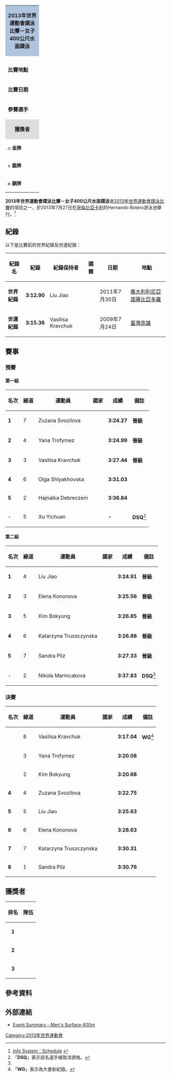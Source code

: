 {| class="toccolours" style="float: right; margin: 0 0 1em 1em; font-size: 90%;" width=220px
| colspan="2"  style="background:#b0c4de; text-align:center; height:30px;"| '''2013年世界運動會蹼泳比賽－女子400公尺水面蹼泳'''
|-
|colspan="2" style="text-align: center;"|
|- style="vertical-align:top;"
|colspan=2|
|- style="vertical-align:top;"
| '''比賽地點'''
| {{flag|COL}}[[卡利|卡利]]
|- style="vertical-align:top;"
| '''比賽日期'''
| 2013年7月27日
|- style="vertical-align:top;"
|width=90|'''參賽選手'''
| 12
|-
|colspan="2" style="background: #dedede; text-align: center;"|'''獲獎者'''
|- style="vertical-align:top;" 
|  style="font-size:90%; width:90px;"|[[Image:Gold_medal_blank.svg|10px]] '''金牌'''
| {{flagIOC2athlete|Vasilisa Kravchuk|RUS|2013年世界運動會}}
|-
|  style="font-size:90%; width:90px;"|[[Image:Silver_medal_blank.svg|10px]] '''銀牌'''
| {{flagIOC2athlete|Yana Trofymez|UKR|2013年世界運動會}}
|-
|  style="font-size:90%; width:90px;"|[[Image:Bronze_medal_blank.svg|10px]] '''銅牌'''
| {{flagIOC2athlete|Kim Bokyung|KOR|2013年世界運動會}}
|}

'''2013年世界運動會蹼泳比賽－女子400公尺水面蹼泳'''是[[2013年世界運動會蹼泳比賽|2013年世界運動會蹼泳比賽]]的項目之一，於2013年7月27日在[[哥倫比亞|哥倫比亞]][[卡利|卡利]]的Hernando Botero游泳池舉行。<ref>[http://worldgames2013.sportresult.com/NH/en/300 Info System：Schedule] {{Wayback|url=http://worldgames2013.sportresult.com/NH/en/300 |date=20201123162148 }} {{en icon}}</ref>

== 紀錄 ==
以下是比賽前的世界紀錄及世運紀錄：
{|class="wikitable sortable" style="font-size:85%;border:1px"
|-
!紀錄名
!紀錄
!紀錄保持者
!國籍
!日期
!地點
|-
|'''世界紀錄'''
|'''3:12.90'''
|Liu Jiao
|{{CHN}}
|2011年7月30日
|[[義大利|義大利]][[利尼亞諾薩比亞多羅|利尼亞諾薩比亞多羅]]
|-
|'''世運紀錄'''
|'''3:15.36'''
|Vasilisa Kravchuk
|{{RUS}}
|2009年7月24日
|[[臺灣|臺灣]][[高雄|高雄]]
|}

== 賽事 ==
=== 預賽 ===
==== 第一組 ====
{| class="wikitable sortable" style="text-align:center; font-size:90%" 
|-
! 名次 !! 線道 !! 運動員 !! 國家 !! 成績 !! 備註
|- bgcolor=ccffcc
| '''1''' || 7 ||align=left|Zuzana Svozilova||align=left| {{flagIOC2|CZE|2013年世界運動會}} || '''3:24.27''' || '''晉級'''
|- bgcolor=ccffcc
| '''2''' || 4 ||align=left|Yana Trofymez||align=left| {{flagIOC2|UKR|2013年世界運動會}} || '''3:24.99''' || '''晉級'''
|- bgcolor=ccffcc
| '''3''' || 3 ||align=left|Vasilisa Kravchuk||align=left| {{flagIOC2|RUS|2013年世界運動會}} || '''3:27.44''' || '''晉級'''
|-
| '''4''' || 6 ||align=left|Olga Shlyakhovska||align=left| {{flagIOC2|UKR|2013年世界運動會}} || '''3:31.03''' || 
|-
| '''5''' || 2 ||align=left|Hajnalka Debreczeni||align=left| {{flagIOC2|HUN|2013年世界運動會}} || '''3:36.84''' || 
|-
| - || 5 ||align=left|Xu Yichuan||align=left| {{flagIOC2|CHN|2013年世界運動會}} || '''-''' ||  '''DSQ'''<ref name="#1">「'''DSQ'''」表示該名選手被取消資格。</ref> 
|}

==== 第二組 ====
{| class="wikitable sortable" style="text-align:center; font-size:90%" 
|-
! 名次 !! 線道 !! 運動員 !! 國家 !! 成績 !! 備註
|- bgcolor=ccffcc
| '''1''' || 4 ||align=left|Liu Jiao||align=left| {{flagIOC2|CHN|2013年世界運動會}} || '''3:24.91''' || '''晉級'''
|- bgcolor=ccffcc
| '''2''' || 3 ||align=left|Elena Kononova||align=left| {{flagIOC2|RUS|2013年世界運動會}} || '''3:25.56''' || '''晉級'''
|- bgcolor=ccffcc
| '''3''' || 5 ||align=left|Kim Bokyung||align=left| {{flagIOC2|KOR|2013年世界運動會}} || '''3:26.85''' || '''晉級'''
|- bgcolor=ccffcc
| '''4''' || 6 ||align=left|Katarzyna Truszczynska||align=left| {{flagIOC2|POL|2013年世界運動會}} || '''3:26.88''' || '''晉級'''
|- bgcolor=ccffcc 
| '''5''' || 7 ||align=left|Sandra Pilz||align=left| {{flagIOC2|GER|2013年世界運動會}} || '''3:27.33''' || '''晉級'''
|-
| - || 2 ||align=left|Nikola Marincakova||align=left| {{flagIOC2|SVK|2013年世界運動會}} || '''3:37.83''' || '''DSQ'''<ref name="#1"/>
|}

=== 決賽 ===
{| class="wikitable sortable" style="text-align:center; font-size:90%" 
|-
! 名次 !! 線道 !! 運動員 !! 國家 !! 成績 !! 備註
|- 
| {{gold1}} || 8 ||align=left|Vasilisa Kravchuk||align=left| {{flagIOC2|RUS|2013年世界運動會}} || '''3:17.04''' || '''WG'''<ref>「'''WG'''」表示為大會新紀錄。</ref>
|- 
| {{silver2}} || 3 ||align=left|Yana Trofymez||align=left| {{flagIOC2|UKR|2013年世界運動會}} || '''3:20.08''' || 
|- 
| {{bronze3}} || 2 ||align=left|Kim Bokyung||align=left| {{flagIOC2|KOR|2013年世界運動會}} || '''3:20.68''' || 
|- 
| '''4''' || 4 ||align=left|Zuzana Svozilova||align=left| {{flagIOC2|CZE|2013年世界運動會}} || '''3:22.75''' || 
|- 
| '''5''' || 5 ||align=left|Liu Jiao||align=left| {{flagIOC2|CHN|2013年世界運動會}} || '''3:25.63''' || 
|-
| '''6''' || 6 ||align=left|Elena Kononova||align=left| {{flagIOC2|RUS|2013年世界運動會}} || '''3:28.63''' ||
|- 
| '''7''' || 7 ||align=left|Katarzyna Truszczynska||align=left| {{flagIOC2|POL|2013年世界運動會}} || '''3:30.31''' || 
|- 
| '''8''' || 1 ||align=left|Sandra Pilz||align=left| {{flagIOC2|GER|2013年世界運動會}} || '''3:30.76''' || 
|}

== 獲獎者 ==
{| class="wikitable" style="margin: 0 auto;"
|-
!排名
!隊伍
|- bgcolor=gold
|align=center|'''1'''
|align=left|{{flagIOC2athlete|[[Vasilisa_Kravchuk|Vasilisa Kravchuk]]|RUS|2013年世界運動會}}
|- bgcolor=silver
|align=center|'''2'''
|align=left|{{flagIOC2athlete|[[Yana_Trofymez|Yana Trofymez]]|UKR|2013年世界運動會}}
|- bgcolor=#cc9966
|align=center|'''3'''
|align=left|{{flagIOC2athlete|[[Kim_Bokyung|Kim Bokyung]]|KOR|2013年世界運動會}}
|}

== 參考資料 ==
{{reflist}}

== 外部連結 ==
* [http://worldgames2013.sportresult.com/NH/en/300/Comp/Info/FN/EventSummary/FNM014000 Event Summary - Men's Surface 400m]{{Wayback|url=http://worldgames2013.sportresult.com/NH/en/300/Comp/Info/FN/EventSummary/FNM014000 |date=20181005112148 }} {{en icon}}

[[Category:2013年世界運動會|Category:2013年世界運動會]]